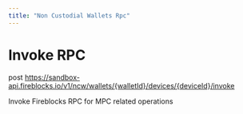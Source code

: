 ```yaml
---
title: "Non Custodial Wallets Rpc"
---
```

  
  # Invoke RPC

post https://sandbox-api.fireblocks.io/v1/ncw/wallets/{walletId}/devices/{deviceId}/invoke

Invoke Fireblocks RPC for MPC related operations